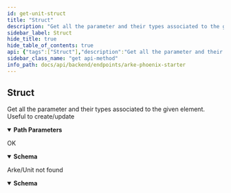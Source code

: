 ```yaml
---
id: get-unit-struct
title: "Struct"
description: "Get all the parameter and their types associated to the given element. Useful to create/update"
sidebar_label: Struct
hide_title: true
hide_table_of_contents: true
api: {"tags":["Struct"],"description":"Get all the parameter and their types associated to the given element. Useful to create/update","operationId":"get_unit_struct","parameters":[{"name":"arke_id","in":"path","description":"Arke ID","required":true,"schema":{"type":"string"}},{"name":"unit_id","in":"path","description":"Unit ID","required":true,"schema":{"type":"string"}}],"responses":{"200":{"description":"OK","content":{"application/json":{"schema":{"type":"object","properties":{"label":{"type":"string","example":"Test"},"parameters":{"type":"array","items":{"oneOf":[{"allOf":[{"type":"object","properties":{"default":{"type":"integer","example":null,"nullable":true,"description":"Default value of the parameter"},"helper_text":{"type":"string","nullable":true,"example":null},"id":{"type":"string","example":"int_parameter"},"label":{"type":"string","example":"Integer Parameter"},"max":{"type":"integer","example":null,"nullable":true},"min":{"type":"integer","example":5,"nullable":true},"required":{"type":"boolean","example":true},"type":{"type":"string","example":"integer","description":"Type of the parameter"}}},{"properties":{"value":{"type":"integer","example":10}}}]},{"allOf":[{"type":"object","properties":{"default":{"type":"string","example":null,"nullable":true,"description":"Default value of the parameter"},"helper_text":{"type":"string","nullable":true,"example":null},"id":{"type":"string","example":"label"},"label":{"type":"string","example":"Label"},"max_length":{"type":"integer","example":100},"min_length":{"type":"integer","example":0},"required":{"type":"boolean","example":true},"type":{"type":"string","example":"string","description":"Type of the parameter"}}},{"properties":{"value":{"type":"string","example":"Test value"}}}]}]}}}}}}},"404":{"description":"Arke/Unit not found","content":{"application/json":{"schema":{"type":"object","properties":{"content":{"type":"array","items":{},"nullable":true,"example":null},"message":{"type":"array","items":{},"example":[]}}}}}}},"security":[{"ApiKey":[]},{"ProjectKey":[]}],"method":"get","path":"/{arke_id}/unit/{unit_id}/struct","servers":[{"url":"http://localhost:4000/lib"},{"url":"https://localhost:4000/lib"}],"securitySchemes":{"ApiKey":{"type":"apiKey","description":"API Token must follow: `Bearer {access_token}` Use the signin endpoint to get the token value","name":"Authorization","in":"header"},"ProjectKey":{"type":"apiKey","in":"header","name":"arke-project-key","description":"The name of the project where to make the API call"}},"info":{"title":"Arke Phoenix Starter","description":"API Documentation for Arke Phoenix Starter [v1]","version":"1.0"},"postman":{"name":"Struct","description":{"content":"Get all the parameter and their types associated to the given element. Useful to create/update","type":"text/plain"},"url":{"path":[":arke_id","unit",":unit_id","struct"],"host":["{{baseUrl}}"],"query":[],"variable":[{"disabled":false,"description":{"content":"(Required) Arke ID","type":"text/plain"},"type":"any","value":"","key":"arke_id"},{"disabled":false,"description":{"content":"(Required) Unit ID","type":"text/plain"},"type":"any","value":"","key":"unit_id"}]},"header":[{"key":"Accept","value":"application/json"}],"method":"GET","auth":{"type":"apikey","apikey":[{"type":"any","value":"Authorization","key":"key"},{"type":"any","value":"<API Key>","key":"value"},{"type":"any","value":"header","key":"in"}]}}}
sidebar_class_name: "get api-method"
info_path: docs/api/backend/endpoints/arke-phoenix-starter
---
```



## Struct



Get all the parameter and their types associated to the given element. Useful to create/update

<details style={{"marginBottom":"1rem"}} data-collapsed={false} open={true}><summary style={{}}><strong>Path Parameters</strong></summary><div><ul><ParamsItem className={"paramsItem"} param={{"name":"arke_id","in":"path","description":"Arke ID","required":true,"schema":{"type":"string"}}}></ParamsItem><ParamsItem className={"paramsItem"} param={{"name":"unit_id","in":"path","description":"Unit ID","required":true,"schema":{"type":"string"}}}></ParamsItem></ul></div></details><div><ApiTabs><TabItem label={"200"} value={"200"}><div>

OK

</div><div><MimeTabs groupId={"mime-type"}><TabItem label={"application/json"} value={"application/json"}><SchemaTabs groupId={"schema-tabs"}><TabItem label={"Schema"} value={"Schema"}><details style={{}} data-collapsed={false} open={true}><summary style={{"textAlign":"left"}}><strong>Schema</strong></summary><div style={{"textAlign":"left","marginLeft":"1rem"}}></div><ul style={{"marginLeft":"1rem"}}><SchemaItem collapsible={false} name={"label"} required={false} schemaDescription={undefined} schemaName={"string"} qualifierMessage={undefined} defaultValue={undefined}></SchemaItem><SchemaItem collapsible={false} name={"parameters"} required={false} schemaDescription={undefined} schemaName={"object[]"} qualifierMessage={undefined} defaultValue={undefined}></SchemaItem></ul></details></TabItem><TabItem label={"Example (from schema)"} value={"Example (from schema)"}><ResponseSamples responseExample={"{\n  \"label\": \"string\",\n  \"parameters\": [\n    {\n      \"default\": 0,\n      \"helper_text\": \"string\",\n      \"id\": \"string\",\n      \"label\": \"string\",\n      \"max\": 0,\n      \"min\": 0,\n      \"required\": true,\n      \"type\": \"string\",\n      \"value\": 0\n    },\n    {\n      \"default\": \"string\",\n      \"helper_text\": \"string\",\n      \"id\": \"string\",\n      \"label\": \"string\",\n      \"max_length\": 0,\n      \"min_length\": 0,\n      \"required\": true,\n      \"type\": \"string\",\n      \"value\": \"string\"\n    }\n  ]\n}"} language={"json"}></ResponseSamples></TabItem></SchemaTabs></TabItem></MimeTabs></div></TabItem><TabItem label={"404"} value={"404"}><div>

Arke/Unit not found

</div><div><MimeTabs groupId={"mime-type"}><TabItem label={"application/json"} value={"application/json"}><SchemaTabs groupId={"schema-tabs"}><TabItem label={"Schema"} value={"Schema"}><details style={{}} data-collapsed={false} open={true}><summary style={{"textAlign":"left"}}><strong>Schema</strong></summary><div style={{"textAlign":"left","marginLeft":"1rem"}}></div><ul style={{"marginLeft":"1rem"}}><SchemaItem collapsible={false} name={"content"} required={false} schemaDescription={undefined} schemaName={"undefined[]"} qualifierMessage={undefined} defaultValue={undefined}></SchemaItem><SchemaItem collapsible={false} name={"message"} required={false} schemaDescription={undefined} schemaName={"undefined[]"} qualifierMessage={undefined} defaultValue={undefined}></SchemaItem></ul></details></TabItem><TabItem label={"Example (from schema)"} value={"Example (from schema)"}><ResponseSamples responseExample={"{\n  \"content\": [\n    null\n  ],\n  \"message\": [\n    null\n  ]\n}"} language={"json"}></ResponseSamples></TabItem></SchemaTabs></TabItem></MimeTabs></div></TabItem></ApiTabs></div>
      